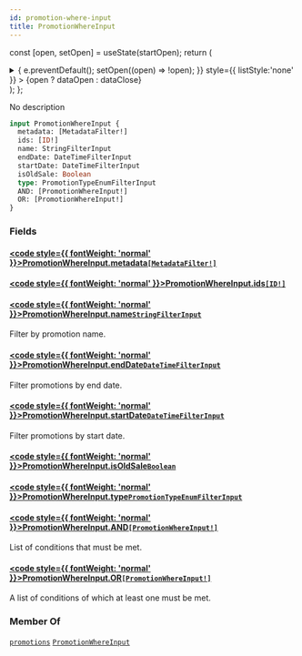 ```yaml
---
id: promotion-where-input
title: PromotionWhereInput
---
```






const [open, setOpen] = useState(startOpen);
return (
<details {...(open ? { open: true } : {})} className="details" style={{ border:'none', boxShadow:'none', background:'var(--ifm-background-color)' }}>
<summary
onClick={(e) => {
e.preventDefault();
setOpen((open) => !open);
}}
style={{ listStyle:'none' }} >
{open ? dataOpen : dataClose}
</summary>
{open && children}
</details>
);
};

No description

```graphql
input PromotionWhereInput {
  metadata: [MetadataFilter!]
  ids: [ID!]
  name: StringFilterInput
  endDate: DateTimeFilterInput
  startDate: DateTimeFilterInput
  isOldSale: Boolean
  type: PromotionTypeEnumFilterInput
  AND: [PromotionWhereInput!]
  OR: [PromotionWhereInput!]
}
```

### Fields

#### [<code style={{ fontWeight: 'normal' }}>PromotionWhereInput.<b>metadata</b></code>](#)<Bullet />[`[MetadataFilter!]`](../../../api-reference/miscellaneous/inputs/metadata-filter.mdx) <Badge class="badge badge--secondary" text="list"/> <Badge class="badge badge--secondary" text="input"/> <Badge class="badge badge--secondary" text="miscellaneous"/>

#### [<code style={{ fontWeight: 'normal' }}>PromotionWhereInput.<b>ids</b></code>](#)<Bullet />[`[ID!]`](../../../api-reference/miscellaneous/scalars/id.mdx) <Badge class="badge badge--secondary" text="list"/> <Badge class="badge badge--secondary" text="scalar"/> <Badge class="badge badge--secondary" text="miscellaneous"/>

#### [<code style={{ fontWeight: 'normal' }}>PromotionWhereInput.<b>name</b></code>](#)<Bullet />[`StringFilterInput`](../../../api-reference/miscellaneous/inputs/string-filter-input.mdx) <Badge class="badge badge--secondary" text="input"/> <Badge class="badge badge--secondary" text="miscellaneous"/>

Filter by promotion name.

#### [<code style={{ fontWeight: 'normal' }}>PromotionWhereInput.<b>endDate</b></code>](#)<Bullet />[`DateTimeFilterInput`](../../../api-reference/miscellaneous/inputs/date-time-filter-input.mdx) <Badge class="badge badge--secondary" text="input"/> <Badge class="badge badge--secondary" text="miscellaneous"/>

Filter promotions by end date.

#### [<code style={{ fontWeight: 'normal' }}>PromotionWhereInput.<b>startDate</b></code>](#)<Bullet />[`DateTimeFilterInput`](../../../api-reference/miscellaneous/inputs/date-time-filter-input.mdx) <Badge class="badge badge--secondary" text="input"/> <Badge class="badge badge--secondary" text="miscellaneous"/>

Filter promotions by start date.

#### [<code style={{ fontWeight: 'normal' }}>PromotionWhereInput.<b>isOldSale</b></code>](#)<Bullet />[`Boolean`](../../../api-reference/miscellaneous/scalars/boolean.mdx) <Badge class="badge badge--secondary" text="scalar"/> <Badge class="badge badge--secondary" text="miscellaneous"/>

#### [<code style={{ fontWeight: 'normal' }}>PromotionWhereInput.<b>type</b></code>](#)<Bullet />[`PromotionTypeEnumFilterInput`](../../../api-reference/discounts/inputs/promotion-type-enum-filter-input.mdx) <Badge class="badge badge--secondary" text="input"/> <Badge class="badge badge--secondary" text="discounts"/>

#### [<code style={{ fontWeight: 'normal' }}>PromotionWhereInput.<b>AND</b></code>](#)<Bullet />[`[PromotionWhereInput!]`](../../../api-reference/discounts/inputs/promotion-where-input.mdx) <Badge class="badge badge--secondary" text="list"/> <Badge class="badge badge--secondary" text="input"/> <Badge class="badge badge--secondary" text="discounts"/>

List of conditions that must be met.

#### [<code style={{ fontWeight: 'normal' }}>PromotionWhereInput.<b>OR</b></code>](#)<Bullet />[`[PromotionWhereInput!]`](../../../api-reference/discounts/inputs/promotion-where-input.mdx) <Badge class="badge badge--secondary" text="list"/> <Badge class="badge badge--secondary" text="input"/> <Badge class="badge badge--secondary" text="discounts"/>

A list of conditions of which at least one must be met.

### Member Of

[`promotions`](../../../api-reference/discounts/queries/promotions.mdx) <Badge class="badge badge--secondary" text="query"/><Bullet />[`PromotionWhereInput`](../../../api-reference/discounts/inputs/promotion-where-input.mdx) <Badge class="badge badge--secondary" text="input"/>
